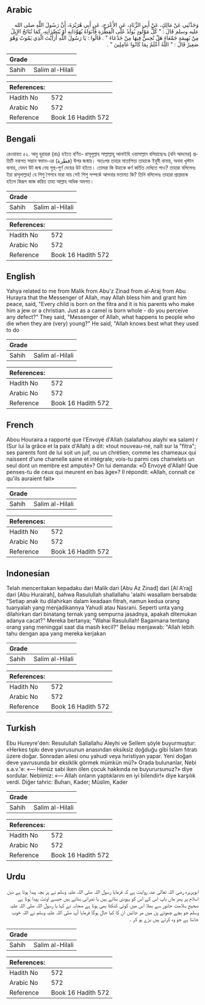 ## Arabic


<div dir="rtl" lang="ar" style={{fontSize:'larger',backgroundColor:'#f8f9fa',padding:20}}>
وَحَدَّثَنِي عَنْ مَالِكٍ، عَنْ أَبِي الزِّنَادِ، عَنِ الأَعْرَجِ، عَنِ أَبِي هُرَيْرَةَ، أَنَّ رَسُولَ اللَّهِ صلى الله عليه وسلم قَالَ ‏:‏ ‏"‏ كُلُّ مَوْلُودٍ يُولَدُ عَلَى الْفِطْرَةِ فَأَبَوَاهُ يُهَوِّدَانِهِ أَوْ يُنَصِّرَانِهِ، كَمَا تُنَاتَجُ الإِبِلُ مِنْ بَهِيمَةٍ جَمْعَاءَ هَلْ تُحِسُّ فِيهَا مِنْ جَدْعَاءَ ‏"‏ ‏.‏ قَالُوا ‏:‏ يَا رَسُولَ اللَّهِ أَرَأَيْتَ الَّذِي يَمُوتُ وَهُوَ صَغِيرٌ قَالَ ‏:‏ ‏"‏ اللَّهُ أَعْلَمُ بِمَا كَانُوا عَامِلِينَ ‏"‏ ‏.‏
</div>
<div style={{backgroundColor:'#f8f9fa',padding:20, marginBottom: 10}}><table> <thead> <tr> <th>Grade</th> <th></th> </tr> </thead> <tbody> <tr><td>Sahih</td><td>Salim al-Hilali</td></tr></tbody></table><table> <thead> <tr> <th>References:</th> <th></th> </tr> </thead> <tbody><tr><td>Hadith No</td><td>572</td></tr><tr><td>Arabic No</td><td>572</td></tr><tr><td>Reference</td><td>Book 16 Hadith 572</td></tr></tbody></table></div>

## Bengali


<div dir="ltr" lang="bn" style={{fontSize:'larger',backgroundColor:'#f8f9fa',padding:20}}>
রেওয়ায়ত ৫২. আবু হুরায়রা (রাঃ) হইতে বর্ণিত- রাসূলুল্লাহ সাল্লাল্লাহু আলাইহি ওয়াসাল্লাম বলিয়াছেনঃ (বনি আদমের) প্রতিটি নবাগত সন্তান স্বভাব-এর (فطرة) উপর জন্মায়। অতঃপর তাহার মাতাপিতা তাহাকে ইহুদী বানায়, অথবা খৃস্টান বানায়, যেমন উট জন্ম নেয় সুস্থ-পূর্ণ দেহের উট হইতে। তোমরা কি উহাকে কৰ্ণ কর্তিত দেখিতে পাও? তাহারা বলিলেনঃ ইয়া রাসূলাল্লাহ! যে শিশু শৈশবে মারা যায় সেই শিশু সম্পর্কে আপনার মতামত কি? তিনি বলিলেনঃ তাহারা প্রাপ্তবয়স্ক হইলে কিরূপ কাজ করিত তাহা আল্লাহ অধিক অবগত।
</div>
<div style={{backgroundColor:'#f8f9fa',padding:20, marginBottom: 10}}><table> <thead> <tr> <th>Grade</th> <th></th> </tr> </thead> <tbody> <tr><td>Sahih</td><td>Salim al-Hilali</td></tr></tbody></table><table> <thead> <tr> <th>References:</th> <th></th> </tr> </thead> <tbody><tr><td>Hadith No</td><td>572</td></tr><tr><td>Arabic No</td><td>572</td></tr><tr><td>Reference</td><td>Book 16 Hadith 572</td></tr></tbody></table></div>

## English


<div dir="ltr" lang="en" style={{fontSize:'larger',backgroundColor:'#f8f9fa',padding:20}}>
Yahya related to me from Malik from Abu'z Zinad from al-Araj from Abu Hurayra that the Messenger of Allah, may Allah bless him and grant him peace, said, "Every child is born on the fitra and it is his parents who make him a jew or a christian. Just as a camel is born whole - do you perceive any defect?" They said, "Messenger of Allah, what happens to people who die when they are (very) young?" He said, "Allah knows best what they used to do
</div>
<div style={{backgroundColor:'#f8f9fa',padding:20, marginBottom: 10}}><table> <thead> <tr> <th>Grade</th> <th></th> </tr> </thead> <tbody> <tr><td>Sahih</td><td>Salim al-Hilali</td></tr></tbody></table><table> <thead> <tr> <th>References:</th> <th></th> </tr> </thead> <tbody><tr><td>Hadith No</td><td>572</td></tr><tr><td>Arabic No</td><td>572</td></tr><tr><td>Reference</td><td>Book 16 Hadith 572</td></tr></tbody></table></div>

## French


<div dir="ltr" lang="fr" style={{fontSize:'larger',backgroundColor:'#f8f9fa',padding:20}}>
Abou Houraira a rapporté que l'Envoyé d'Allah (salallahou alayhi wa salam) r (Sur lui la grâce et la paix d'Allah) a dit: «tout nouveau-né, naît sur la "fitra"; ses parents font de lui soit un juif, ou un chrétien; comme les chameaux qui naissent d'une chamelle saine et intégrale; vois-tu parmi ces chamelets un seul dont un membre est amputé»? On lui demanda: «Ô Envoyé d'Allah! Que penses-tu de ceux qui meurent en bas âge»? Il répondit: «Allah, connaît ce qu'ils auraient fait»
</div>
<div style={{backgroundColor:'#f8f9fa',padding:20, marginBottom: 10}}><table> <thead> <tr> <th>Grade</th> <th></th> </tr> </thead> <tbody> <tr><td>Sahih</td><td>Salim al-Hilali</td></tr></tbody></table><table> <thead> <tr> <th>References:</th> <th></th> </tr> </thead> <tbody><tr><td>Hadith No</td><td>572</td></tr><tr><td>Arabic No</td><td>572</td></tr><tr><td>Reference</td><td>Book 16 Hadith 572</td></tr></tbody></table></div>

## Indonesian


<div dir="ltr" lang="id" style={{fontSize:'larger',backgroundColor:'#f8f9fa',padding:20}}>
Telah menceritakan kepadaku dari Malik dari [Abu Az Zinad] dari [Al A'raj] dari [Abu Hurairah], bahwa Rasulullah shallallahu 'alaihi wasallam bersabda: "Setiap anak itu dilahirkan dalam keadaan fitrah, namun kedua orang tuanyalah yang menjadikannya Yahudi atau Nasrani. Seperti unta yang dilahirkan dari binatang ternak yang sempurna jasadnya, apakah ditemukan adanya cacat?" Mereka bertanya; "Wahai Rasulullah! Bagaimana tentang orang yang meninggal saat dia masih kecil?" Beliau menjawab: "Allah lebih tahu dengan apa yang mereka kerjakan
</div>
<div style={{backgroundColor:'#f8f9fa',padding:20, marginBottom: 10}}><table> <thead> <tr> <th>Grade</th> <th></th> </tr> </thead> <tbody> <tr><td>Sahih</td><td>Salim al-Hilali</td></tr></tbody></table><table> <thead> <tr> <th>References:</th> <th></th> </tr> </thead> <tbody><tr><td>Hadith No</td><td>572</td></tr><tr><td>Arabic No</td><td>572</td></tr><tr><td>Reference</td><td>Book 16 Hadith 572</td></tr></tbody></table></div>

## Turkish


<div dir="ltr" lang="tr" style={{fontSize:'larger',backgroundColor:'#f8f9fa',padding:20}}>
Ebu Hureyre'den: Resulullah Sallallahu Aleyhi ve Sellem şöyle buyurmuştur: «Herkes tıpkı deve yavrusunun anasından eksiksiz doğduğu gibi İslam fıtratı üzere doğar. Sonradan ailesi onu yahudi veya hıristiyan yapar. Yeni doğan deve yavrusunda bir eksiklik görmek mümkün mü?» Orada bulunanlar, Nebi s.a.v.'e: «— Henüz sabi iken ölen çocuk hakkında ne buyurursunuz?» diye sordular. Nebiimiz: «— Allah onların yaptıklarını en iyi bilendir!» diye karşılık verdi. Diğer tahric: Buharı, Kader; Müslim, Kader
</div>
<div style={{backgroundColor:'#f8f9fa',padding:20, marginBottom: 10}}><table> <thead> <tr> <th>Grade</th> <th></th> </tr> </thead> <tbody> <tr><td>Sahih</td><td>Salim al-Hilali</td></tr></tbody></table><table> <thead> <tr> <th>References:</th> <th></th> </tr> </thead> <tbody><tr><td>Hadith No</td><td>572</td></tr><tr><td>Arabic No</td><td>572</td></tr><tr><td>Reference</td><td>Book 16 Hadith 572</td></tr></tbody></table></div>

## Urdu


<div dir="rtl" lang="ur" style={{fontSize:'larger',backgroundColor:'#f8f9fa',padding:20}}>
ابوہریرہ رضی اللہ تعالیٰ عنہ روایت ہے کہ فرمایا رسول اللہ صلی اللہ علیہ وسلم نے ہر بچہ پیدا ہوتا ہے دین اسلام پر پھر ماں باپ اس کے اس کو یہودی بناتے ہیں یا نصرانی بناتے ہیں جیسے اونٹ پیدا ہوتا ہے صحیح سلامت جانور سے بھلا اس میں کوئی کنکٹا بھی ہوتا ہے صحابہ نے کہا یا رسول اللہ صلی اللہ علیہ وسلم جو بچے چھوٹے پن میں مر جائیں ان کا کیا حال ہوگا فرمایا آپ صلی اللہ علیہ وسلم نے اللہ خوب جانتا ہے جو وہ کرتے ہیں بڑے ہو کر ۔
</div>
<div style={{backgroundColor:'#f8f9fa',padding:20, marginBottom: 10}}><table> <thead> <tr> <th>Grade</th> <th></th> </tr> </thead> <tbody> <tr><td>Sahih</td><td>Salim al-Hilali</td></tr></tbody></table><table> <thead> <tr> <th>References:</th> <th></th> </tr> </thead> <tbody><tr><td>Hadith No</td><td>572</td></tr><tr><td>Arabic No</td><td>572</td></tr><tr><td>Reference</td><td>Book 16 Hadith 572</td></tr></tbody></table></div>